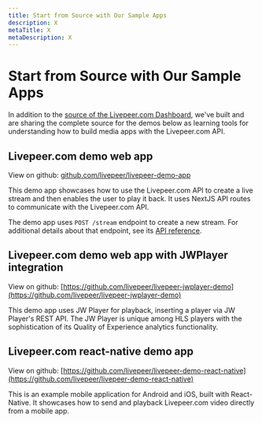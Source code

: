 ```yaml
---
title: Start from Source with Our Sample Apps
description: X
metaTitle: X
metaDescription: X
---
```


# Start from Source with Our Sample Apps

<!-- Describes and then links to Github source repos for a variety of apps that developers would borrow liberally and learn from. -->

<!-- This topic may be redundant with the content on the /docs/guides start page. -->

In addition to the
[source of the Livepeer.com Dashboard](https://github.com/livepeer/livepeer-com/tree/master/packages/www/pages/dashboard),
we've built and are sharing the complete source for the demos below as learning
tools for understanding how to build media apps with the Livepeer.com API.

## Livepeer.com demo web app

View on github:
[github.com/livepeer/livepeer-demo-app](https://github.com/livepeer/livepeer-demo-app)

This demo app showcases how to use the Livepeer.com API to create a live stream
and then enables the user to play it back. It uses NextJS API routes to
communicate with the Livepeer.com API.

The demo app uses `POST /stream` endpoint to create a new stream. For additional
details about that endpoint, see its
[API reference](/docs/api-reference/stream/post-stream).

<!-- You will need an API Key to use this application. This
[documentation page](/docs/guides/start-live-streaming/api-key) has instructions
for acquiring a Livepeer.com API key. -->

## Livepeer.com demo web app with JWPlayer integration

View on github:
[https://github.com/livepeer/livepeer-jwplayer-demo](https://github.com/livepeer/livepeer-jwplayer-demo)

This demo app uses JW Player for playback, inserting a player via JW Player's
REST API. The JW Player is unique among HLS players with the sophistication of
its Quality of Experience analytics functionality.

## Livepeer.com react-native demo app

View on github:
[https://github.com/livepeer/livepeer-demo-react-native](https://github.com/livepeer/livepeer-demo-react-native)

This is an example mobile application for Android and iOS, built with
React-Native. It showcases how to send and playback Livepeer.com video directly
from a mobile app.
